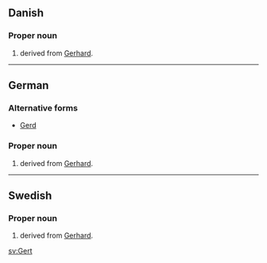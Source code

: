{{also|gert}}
==Danish==

===Proper noun===
{{infl|da|proper noun}}

# {{given name|male|lang=da}} derived from [[Gerhard]].

----

==German==

===Alternative forms===
* [[Gerd]]

===Proper noun===
{{infl|de|proper noun}}

# {{given name|male|lang=de}} derived from [[Gerhard]].

----

==Swedish==

===Proper noun===
{{infl|sv|proper noun}}

# {{given name|male|lang=sv}} derived from [[Gerhard]].

[[sv:Gert]]